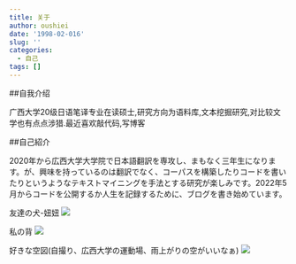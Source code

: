 ```yaml
---
title: 关于
author: oushiei
date: '1998-02-016'
slug: ''
categories:
  - 自己
tags: []
---
```

##自我介绍

广西大学20级日语笔译专业在读硕士,研究方向为语料库,文本挖掘研究,对比较文学也有点点涉猎.最近喜欢敲代码,写博客

##自己紹介

2020年から広西大学大学院で日本語翻訳を専攻し、まもなく三年生になります。が、興味を持っているのは翻訳でなく、コーパスを構築したりコードを書いたりというようなテキストマイニングを手法とする研究が楽しみです。2022年5月からコードを公開するか人生を記録するために、ブログを書き始めています。

友達の犬-妞妞
![](/author/关于我_files/10871652107454_.pic_hd.jpg)






私の背
![](/author/关于我_files/IMG_0822.jpeg)








好きな空図(自撮り、広西大学の運動場、雨上がりの空がいいなぁ)
![](/author/关于我_files/IMG_2908.jpeg)